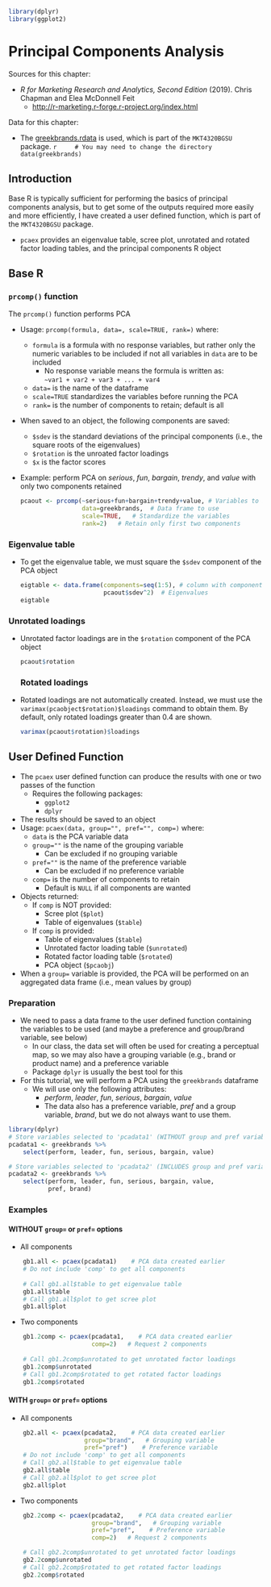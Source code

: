```r
library(dplyr)
library(ggplot2)
```
# Principal Components Analysis

Sources for this chapter:

* *R for Marketing Research and Analytics, Second Edition* (2019). Chris Chapman and Elea McDonnell Feit
    * [http://r-marketing.r-forge.r-project.org/index.html](http://r-marketing.r-forge.r-project.org/index.html)

Data for this chapter:

* The [greekbrands.rdata](Data/greekbrands.rdata) is used, which is part of the `MKT4320BGSU` package.
    ```r
    # You may need to change the directory
    data(greekbrands)
    ```

## Introduction

Base R is typically sufficient for performing the basics of principal components analysis, but to get some of the outputs required more easily and more efficiently, I have created a user defined function, which is part of the `MKT4320BGSU` package.

* `pcaex` provides an eigenvalue table, scree plot, unrotated and rotated factor loading tables, and the principal components R object

## Base R

### `prcomp()` function

The `prcomp()` function performs PCA

* Usage: `prcomp(formula, data=, scale=TRUE, rank=)` where:
    * `formula` is a formula with no response variables, but rather only the numeric variables to be included if not all variables in `data` are to be included
        * No response variable means the formula is written as:<br>
        `~var1 + var2 + var3 + ... + var4`
    * `data=` is the name of the dataframe
    * `scale=TRUE` standardizes the variables before running the PCA
    * `rank=` is the number of components to retain; default is all
* When saved to an object, the following components are saved:
    * `$sdev` is the standard deviations of the principal components (i.e., the square roots of the eigenvalues)
    * `$rotation` is the unroated factor loadings
    * `$x` is the factor scores
* Example: perform PCA on $serious$, $fun$, $bargain$, $trendy$, and $value$ with only two components retained

    ```r
    pcaout <- prcomp(~serious+fun+bargain+trendy+value, # Variables to include
                     data=greekbrands,  # Data frame to use
                     scale=TRUE,   # Standardize the variables
                     rank=2)   # Retain only first two components
    ```

### Eigenvalue table

* To get the eigenvalue table, we must square the `$sdev` component of the PCA object

    ```r
    eigtable <- data.frame(components=seq(1:5), # column with component #'s
                           pcaout$sdev^2)  # Eigenvalues
    eigtable
    ```

### Unrotated loadings

* Unrotated factor loadings are in the `$rotation` component of the PCA object

    ``` r
    pcaout$rotation
    ```
### Rotated loadings

* Rotated loadings are not automatically created. Instead, we must use the `varimax(pcaobject$rotation)$loadings` command to obtain them. By default, only rotated loadings greater than 0.4 are shown.

    ``` r
    varimax(pcaout$rotation)$loadings
    ```

## User Defined Function

* The `pcaex` user defined function can produce the results with one or two passes of the function
    * Requires the following packages:
        * `ggplot2`
        * `dplyr`
* The results should be saved to an object
* Usage: `pcaex(data, group="", pref="", comp=)` where:
    * `data` is the PCA variable data
    * `group=""` is the name of the grouping variable
        * Can be excluded if no grouping variable
    * `pref=""` is the name of the preference variable
        * Can be excluded if no preference variable
    * `comp=` is the number of components to retain
        * Default is `NULL` if all components are wanted
* Objects returned: 
    * If `comp` is NOT provided:
        * Scree plot (`$plot`) 
        * Table of eigenvalues (`$table`) 
    * If `comp` is provided:
        * Table of eigenvalues (`$table`)
        * Unrotated factor loading table (`$unrotated`)
        * Rotated factor loading table (`$rotated`)
        * PCA object (`$pcaobj`)
* When a `group=` variable is provided, the PCA will be performed on an aggregated data frame (i.e., mean values by group)

### Preparation

* We need to pass a data frame to the user defined function containing the variables to be used (and maybe a preference and group/brand variable, see below)
    * In our class, the data set will often be used for creating a perceptual map, so we may also have a grouping variable (e.g., brand or product name) and a preference variable
    * Package `dplyr` is usually the best tool for this
* For this tutorial, we will perform a PCA using the `greekbrands` dataframe
    * We will use only the following attributes:
        * $perform$, $leader$, $fun$, $serious$, $bargain$, $value$
        * The data also has a preference variable, $pref$ and a group variable, $brand$, but we do not always want to use them.
    
```r
library(dplyr)
# Store variables selected to 'pcadata1' (WITHOUT group and pref variables)
pcadata1 <- greekbrands %>%   
    select(perform, leader, fun, serious, bargain, value)

# Store variables selected to 'pcadata2' (INCLUDES group and pref variables)
pcadata2 <- greekbrands %>%   
    select(perform, leader, fun, serious, bargain, value,
           pref, brand)
```

### Examples
    
#### WITHOUT `group=` or `pref=` options

* All components
```r
    gb1.all <- pcaex(pcadata1)    # PCA data created earlier
    # Do not include 'comp' to get all components
    
    # Call gb1.all$table to get eigenvalue table
    gb1.all$table
    # Call gb1.all$plot to get scree plot
    gb1.all$plot
```
    
* Two components
```r
    gb1.2comp <- pcaex(pcadata1,    # PCA data created earlier
                       comp=2)   # Request 2 components
    
    # Call gb1.2comp$unrotated to get unrotated factor loadings
    gb1.2comp$unrotated
    # Call gb1.2comp$rotated to get rotated factor loadings
    gb1.2comp$rotated
```

#### WITH `group=` or `pref=` options

* All components
```r
    gb2.all <- pcaex(pcadata2,    # PCA data created earlier
                     group="brand",   # Grouping variable
                     pref="pref")    # Preference variable
    # Do not include 'comp' to get all components
    # Call gb2.all$table to get eigenvalue table
    gb2.all$table
    # Call gb2.all$plot to get scree plot
    gb2.all$plot
```
    
* Two components
```r
    gb2.2comp <- pcaex(pcadata2,    # PCA data created earlier
                       group="brand",   # Grouping variable
                       pref="pref",    # Preference variable
                       comp=2)   # Request 2 components

    # Call gb2.2comp$unrotated to get unrotated factor loadings
    gb2.2comp$unrotated
    # Call gb2.2comp$rotated to get rotated factor loadings
    gb2.2comp$rotated
```
